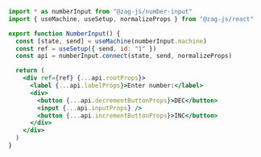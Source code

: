 ```jsx
import * as numberInput from "@zag-js/number-input"
import { useMachine, useSetup, normalizeProps } from "@zag-js/react"

export function NumberInput() {
  const [state, send] = useMachine(numberInput.machine)
  const ref = useSetup({ send, id: "1" })
  const api = numberInput.connect(state, send, normalizeProps)

  return (
    <div ref={ref} {...api.rootProps}>
      <label {...api.labelProps}>Enter number:</label>
      <div>
        <button {...api.decrementButtonProps}>DEC</button>
        <input {...api.inputProps} />
        <button {...api.incrementButtonProps}>INC</button>
      </div>
    </div>
  )
}
```
